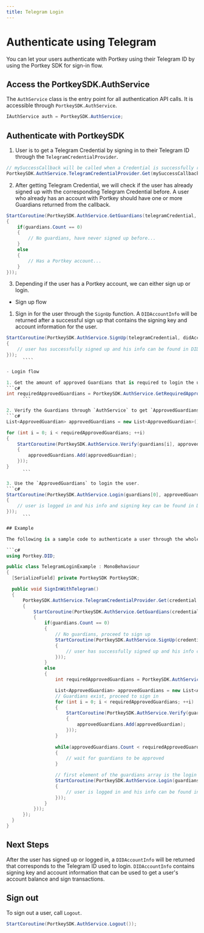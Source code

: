 ```yaml
---
title: Telegram Login
---
```


# Authenticate using Telegram

You can let your users authenticate with Portkey using their Telegram ID by using the Portkey SDK for sign-in flow.

## Access the PortkeySDK.AuthService

The `AuthService` class is the entry point for all authentication API calls. It is accessible through `PortkeySDK.AuthService`.

```c#
IAuthService auth = PortkeySDK.AuthService;
```

## Authenticate with PortkeySDK

1. User is to get a Telegram Credential by signing in to their Telegram ID through the `TelegramCredentialProvider`.

```c#
// mySuccessCallback will be called when a Credential is successfully returned by TelegramCredentialProvider.
PortkeySDK.AuthService.TelegramCredentialProvider.Get(mySuccessCallback);
```

2. After getting Telegram Credential, we will check if the user has already signed up with the corresponding Telegram Credential before. A user who already has an account with Portkey should have one or more Guardians returned from the callback.

```c#
StartCoroutine(PortkeySDK.AuthService.GetGuardians(telegramCredential, guardians =>
{
    if(guardians.Count == 0)
    {
        // No guardians, have never signed up before...
    }
    else
    {
        // Has a Portkey account...
    }
}));
```

3. Depending if the user has a Portkey account, we can either sign up or login.

 - Sign up flow

  1. Sign in for the user through the `SignUp` function. A `DIDAccountInfo` will be returned after a successful sign up that contains the signing key and account information for the user.
  ```c#
  StartCoroutine(PortkeySDK.AuthService.SignUp(telegramCredential, didAccountInfo => 
  {
      // user has successfully signed up and his info can be found in DIDAccountInfo
  }));
        ````

 - Login flow

  1. Get the amount of approved Guardians that is required to login the user.
  ```c#
  int requiredApprovedGuardians = PortkeySDK.AuthService.GetRequiredApprovedGuardiansCount(guardians.Count);
        ```

  2. Verify the Guardians through `AuthService` to get `ApprovedGuardians` for the login.
  ```c#
  List<ApprovedGuardian> approvedGuardians = new List<ApprovedGuardian>();

  for (int i = 0; i < requiredApprovedGuardians; ++i)
  {
      StartCoroutine(PortkeySDK.AuthService.Verify(guardians[i], approvedGuardian =>
      {
          approvedGuardians.Add(approvedGuardian);
      }));
  }
        ```

  3. Use the `ApprovedGuardians` to login the user.
  ```c#
  StartCoroutine(PortkeySDK.AuthService.Login(guardians[0], approvedGuardians, didAccountInfo =>
  {
      // user is logged in and his info and signing key can be found in DIDAccountInfo
  }));
        ```

## Example

The following is a sample code to authenticate a user through the whole sign up/login flow with their Telegram ID.

```c#
using Portkey.DID;

public class TelegramLoginExample : MonoBehaviour
{
    [SerializeField] private PortkeySDK PortkeySDK;

    public void SignInWithTelegram()
    {
        PortkeySDK.AuthService.TelegramCredentialProvider.Get(credential => 
        {
            StartCoroutine(PortkeySDK.AuthService.GetGuardians(credential, guardians =>
            {
                if(guardians.Count == 0)
                {
                    // No guardians, proceed to sign up
                    StartCoroutine(PortkeySDK.AuthService.SignUp(credential, didAccountInfo => 
                    {
                        // user has successfully signed up and his info can be found in DIDAccountInfo
                    }));
                }
                else
                {
                    int requiredApprovedGuardians = PortkeySDK.AuthService.GetRequiredApprovedGuardiansCount(guardians.Count);

                    List<ApprovedGuardian> approvedGuardians = new List<ApprovedGuardian>();
                    // Guardians exist, proceed to sign in
                    for (int i = 0; i < requiredApprovedGuardians; ++i)
                    {
                        StartCoroutine(PortkeySDK.AuthService.Verify(guardians[i], approvedGuardian =>
                        {
                            approvedGuardians.Add(approvedGuardian);
                        }));
                    }
                    
                    while(approvedGuardians.Count < requiredApprovedGuardians)
                    {
                        // wait for guardians to be approved
                    }

                    // first element of the guardians array is the login guardian
                    StartCoroutine(PortkeySDK.AuthService.Login(guardians[0], approvedGuardians, didAccountInfo =>
                    {
                        // user is logged in and his info can be found in DIDAccountInfo
                    }));
                }
            }));
        });
    }
}
```

## Next Steps

After the user has signed up or logged in, a `DIDAccountInfo` will be returned that corresponds to the Telegram ID used to login. `DIDAccountInfo` contains signing key and account information that can be used to get a user's account balance and sign transactions.

## Sign out

To sign out a user, call `Logout`.
```c#
StartCoroutine(PortkeySDK.AuthService.Logout());
```